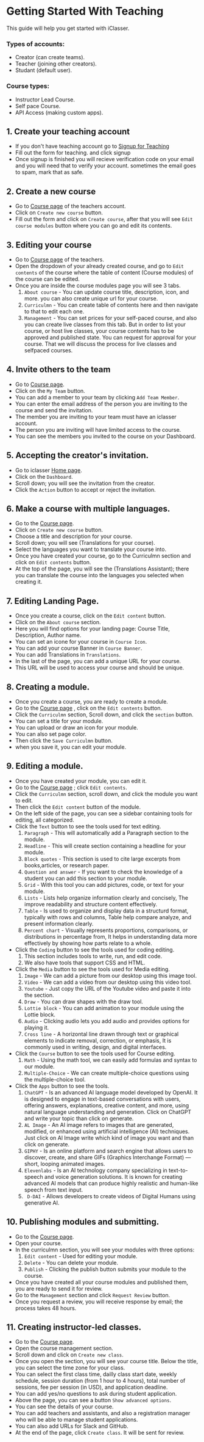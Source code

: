 # Getting Started With Teaching

This guide will help you get started with iClasser.

### Types of accounts:

- Creator (can create teams).
- Teacher (joining other creators).
- Studant (default user).

### Course types:

- Instructor Lead Course.
- Self pace Course.
- API Access (making custom apps).

## 1. Create your teaching account

- If you don't have teaching account go to [Signup for Teaching](https://app.iclasser.com/teach/signup)
- Fill out the form for teaching. and click signup
- Once signup is finished you will recieve verification code on your email and you will need that to verify your account. sometimes the email goes to spam, mark that as safe.

## 2. Create a new course

- Go to [Course page](https://app.iclasser.com/teach) of the teachers account.
- Click on `Create new course` button.
- Fill out the form and click on `Create course`, after that you will see `Edit course modules` button where you can go and edit its contents.

## 3. Editing your course

- Go to [Course page](https://app.iclasser.com/teach) of the teachers.
- Open the dropdown of your already created course, and go to `Edit contents` of the course where the table of content (Course modules) of the course can be edited.
- Once you are inside the course modules page you will see 3 tabs.
  1. `About course` - You can update course title, description, icon, and more. you can also create unique url for your course.
  2. `Curriculmn` - You can create table of contents here and then navigate to that to edit each one.
  3. `Management` - You can set prices for your self-paced course, and also you can create live classes from this tab. But in order to list your course, or host live classes, your course contents has to be approved and published state. You can request for approval for your course. That we will discuss the process for live classes and selfpaced courses.

## 4. Invite others to the team

- Go to [Course page](https://app.iclasser.com/teach).
- Click on the `My Team` button.
- You can add a member to your team by clicking `Add Team Member`.
- You can enter the email address of the person you are inviting to the course and send the invitation.
- The member you are inviting to your team must have an iclasser account.
- The person you are inviting will have limited access to the course.
- You can see the members you invited to the course on your Dashboard.

## 5. Accepting the creator's invitation.

- Go to iclasser [Home page](https://app.iclasser.com/).
- Click on the `Dashboard`.
- Scroll down; you will see the invitation from the creator.
- Click the `Action` button to accept or reject the invitation.

## 6. Make a course with multiple languages.

- Go to the [Course page](https://app.iclasser.com/teach).
- Click on `Create new course` button.
- Choose a title and description for your course.
- Scroll down; you will see (Translations for your course).
- Select the languages you want to translate your course into.
- Once you have created your course, go to the Curriculmn section and click on `Edit contents` button.
- At the top of the page, you will see the (Translations Assistant); there you can translate the course into the languages you selected when creating it.

## 7. Editing Landing Page.

- Once you create a course, click on the `Edit content` button.
- Click on the `About course` section.
- Here you will find options for your landing page: Course Title, Description, Author name.
- You can set an icone for your course in `Course Icon`.
- You can add your course Banner in `Course Banner`.
- You can add Translations in `Translations`.
- In the last of the page, you can add a unique URL for your course.
- This URL will be used to access your course and should be unique.

## 8. Creating a module.

- Once you create a course, you are ready to create a module.
- Go to the [Course page](https://app.iclasser.com/teach) , click on the `Edit contents` button.
- Click the `Curriculmn` section, Scroll down, and click the `section` button.
- You can set a title for your module.
- You can upload or draw an icon for your module.
- You can also set page color.
- Then click the `Save Curriculmn` button.
- when you save it, you can edit your module.

## 9. Editing a module.

- Once you have created your module, you can edit it.
- Go to the [Course page](https://app.iclasser.com/teach) ; click `Edit contents`.
- Click the `Curriculmn` section, scroll down, and click the module you want to edit.
- Then click the `Edit content` button of the module.
- On the left side of the page, you can see a sidebar containing tools for editing, all categorized.
- Click the `Text` button to see the tools used for text editing.
  1. `Paragraph` - This will automatically add a Paragraph section to the module.
  2. `Headline` - This will create section containing a headline for your module.
  3. `Block quotes` - This section is used to cite large excerpts from books,articles, or research paper.
  4. `Question and answer` - If you want to check the knowledge of a student you can add this section to your module.
  5. `Grid` - With this tool you can add pictures, code, or text for your module.
  6. `Lists` - Lists help organize information clearly and concisely, The improve readability and structure content effectively.
  7. `Table` - Is used to organize and display data in a structurd format, typically with rows and columns, Table help compare analyze, and present information clearly.
  8. `Percent chart` - Visually represents proportions, comparisons, or distributions in percentage from, It helps in understanding data more effectively by showing how parts relate to a whole.
- Click the `Coding` button to see the tools used for coding editing.
  1. This section includes tools to write, run, and edit code.
  2. We also have tools that support CSS and HTML.
- Click the `Media` button to see the tools used for Media editing.
  1. `Image` - We can add a picture from our desktop using this image tool.
  2. `Video` - We can add a video from our desktop using this video tool.
  3. `Youtube` - Just copy the URL of the Youtube video and paste it into the section.
  4. `Draw` - You can draw shapes with the draw tool.
  5. `Lottie block` - You can add animation to your module using the Lottie block.
  6. `Audio` - Clicking audio lets you add audio and provides options for playing it.
  7. `Cross line` - A horizontal line drawn through text or graphical elements to indicate removal, correction, or emphasis, It is commonly used in writing, design, and digital interfaces.
- Click the `Course` button to see the tools used for Course editing.
  1. `Math` - Using the math tool, we can easily add formulas and syntax to our module.
  2. `Multiple-Choice` - We can create multiple-choice questions using the multiple-choice tool.
- Click the `Apps` button to see the tools.
  1. `ChatGPT` - Is an advanced AI language model developed by OpenAI. It is designed to engage in text-based conversations with users, offering answers, explanations, creative content, and more, using natural language understanding and generation. Click on ChatGPT and write your topic than click on generate.
  2. `AL Image` - An AI image refers to images that are generated, modified, or enhanced using artificial intelligence (AI) techniques. Just click on Al Image write which kind of image you want and than click on generate.
  3. `GIPHY` - Is an online platform and search engine that allows users to discover, create, and share GIFs (Graphics Interchange Format) — short, looping animated images.
  4. `Elevenlabs` - Is an AI technology company specializing in text-to-speech and voice generation solutions. It is known for creating advanced AI models that can produce highly realistic and human-like speech from text input.
  5. ` D-DAI` - Allows developers to create videos of Digital Humans using generative AI.

## 10. Publishing modules and submitting.

- Go to the [Course page](https://app.iclasser.com/teach).
- Open your course.
- In the curriculmn section, you will see your modules with three options:
  1. `Edit content` - Used for editing your module.
  2. `Delete` - You can delete your module.
  3. `Publish` - Clicking the publish button submits your module to the course.
- Once you have created all your course modules and published them, you are ready to send it for review.
- Go to the `Management` section and click `Request Review` button.
- Once you request a review, you will receive response by email; the process takes 48 hours.

## 11. Creating instructor-led classes.

- Go to the [Course page](https://app.iclasser.com/teach).
- Open the course management section.
- Scroll down and click on `Create new class`.
- Once you open the section, you will see your course title. Below the title, you can select the time zone for your class.
- You can select the first class time, dailly class start date, weekly schedule, session duration (from 1 hour to 4 hours), total number of sessions, fee per session (in USD), and application deadline.
- You can add yes/no questions to ask during student application.
- Above the page, you can see a button `Show advanced options`.
- You can see the details of your course.
- You can add teachers and assistants, and also a registration manager who will be able to manage student applications.
- You can also add URLs for Slack and GitHub.
- At the end of the page, click `Create class`. It will be sent for review.
